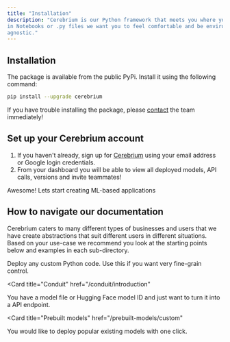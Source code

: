 ```yaml
---
title: "Installation"
description: "Cerebrium is our Python framework that meets you where you work - whether it be
in Notebooks or .py files we want you to feel comfortable and be environment
agnostic."
---
```


## Installation

The package is available from the public PyPi. Install it using the following
command:

```bash
pip install --upgrade cerebrium
```

If you have trouble installing the package, please [contact](mailto:support@cerebrium.ai) the team immediately!

## Set up your Cerebrium account

1. If you haven't already, sign up for
   [Cerebrium](https://dashboard.cerebrium.ai) using your email address or
   Google login credentials.
2. From your dashboard you will be able to view all deployed models, API calls,
   versions and invite teammates!

Awesome! Lets start creating ML-based applications

## How to navigate our documentation

Cerebrium caters to many different types of businesses and users that we have create abstractions that suit different users in different situations. Based on your use-case we recommend you look at the starting points below and examples in each sub-directory.

<CardGroup>
<Card
  title="Cortex"
  href="/cortex/introduction"
>
  Deploy any custom Python code. Use this if you want very fine-grain control.
</Card>

<Card
  title="Conduit"
  href="/conduit/introduction"
>
  You have a model file or Hugging Face model ID and just want to turn it into a API endpoint. 
</Card>

<Card
  title="Prebuilt models"
  href="/prebuilt-models/custom"
>
  You would like to deploy popular existing models with one click.
</Card>
</CardGroup>